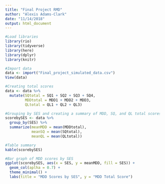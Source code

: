 ```yaml
---
title: "Final Project RMD"
author: "Alexis Adams-Clark"
date: "11/14/2018"
output: html_document
---
```


```r
#Load libraries
library(rio)
library(tidyverse)
library(here)
library(dplyr)
library(knitr)
```

```r
#Import data
data <- import("Final_project_simulated_data.csv")
View(data)

#Creating total scores
data <- data %>% 
  mutate(SQtotal = SQ1 + SQ2 + SQ3 + SQ4, 
         MDDtotal = MDD1 + MDD2 + MDD3,
         QLtotal = QL1 + QL2 + QL3)

#Grouping by SES and creating a summary of MDD, SQ, and QL total scores
scorebySES <- data %>% 
  group_by(SES) %>% 
  summarize(meanMDD = mean(MDDtotal),
            meanSQ = mean(SQtotal),
            meanQL = mean(QLtotal))

#Table summary
kable(scorebySES)

#Bar graph of MDD scores by SES
ggplot(scorebySES, aes(x = SES, y = meanMDD, fill = SES)) + 
  geom_col(aplha = 0.7) + 
  theme_minimal() + 
  labs(title = "MDD Scores by SES", y = "MDD Total Score")
```
